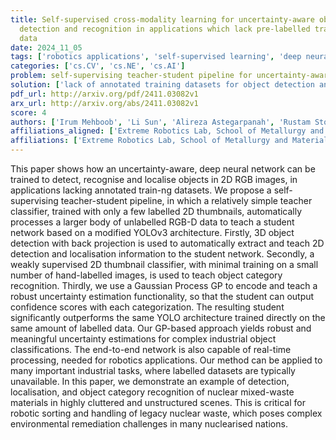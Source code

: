 ```yaml
---
title: Self-supervised cross-modality learning for uncertainty-aware object
  detection and recognition in applications which lack pre-labelled training
  data
date: 2024_11_05
tags: ['robotics applications', 'self-supervised learning', 'deep neural networks', '3D object detection', 'weakly supervised classification', 'real-time processing', 'nuclear waste handling', 'uncertainty-aware object detection', 'industrial tasks', 'Gaussian Process', 'cross-modality learning', 'YOLOv3 architecture']
categories: ['cs.CV', 'cs.NE', 'cs.AI']
problem: self-supervising teacher-student pipeline for uncertainty-aware object detection
solution: ['lack of annotated training datasets for object detection and recognition']
pdf_url: http://arxiv.org/pdf/2411.03082v1
arx_url: http://arxiv.org/abs/2411.03082v1
score: 4
authors: ['Irum Mehboob', 'Li Sun', 'Alireza Astegarpanah', 'Rustam Stolkin']
affiliations_aligned: ['Extreme Robotics Lab, School of Metallurgy and Materials, The University of Birmingham, Birmingham, B15 2TT, UK', 'Horizon Robotics (Motor Vehicle Manufacturing), Beijing, China and The University of Sheffield, S10 2TN Sheffield, U.K.', 'Extreme Robotics Lab, School of Metallurgy and Materials, The University of Birmingham, Birmingham, B15 2TT, UK', 'Extreme Robotics Lab, School of Metallurgy and Materials, The University of Birmingham, Birmingham, B15 2TT, UK']
affiliations: ['Extreme Robotics Lab, School of Metallurgy and Materials, The University of Birmingham, Birmingham, B15 2TT, UK', 'Horizon Robotics (Motor Vehicle Manufacturing), Beijing, China and The University of Sheffield, S10 2TN Sheffield, U.K.']
---
```



This paper shows how an uncertainty-aware, deep neural network can be trained
to detect, recognise and localise objects in 2D RGB images, in applications
lacking annotated train-ng datasets. We propose a self-supervising
teacher-student pipeline, in which a relatively simple teacher classifier,
trained with only a few labelled 2D thumbnails, automatically processes a
larger body of unlabelled RGB-D data to teach a student network based on a
modified YOLOv3 architecture. Firstly, 3D object detection with back projection
is used to automatically extract and teach 2D detection and localisation
information to the student network. Secondly, a weakly supervised 2D thumbnail
classifier, with minimal training on a small number of hand-labelled images, is
used to teach object category recognition. Thirdly, we use a Gaussian Process
GP to encode and teach a robust uncertainty estimation functionality, so that
the student can output confidence scores with each categorization. The
resulting student significantly outperforms the same YOLO architecture trained
directly on the same amount of labelled data. Our GP-based approach yields
robust and meaningful uncertainty estimations for complex industrial object
classifications. The end-to-end network is also capable of real-time
processing, needed for robotics applications. Our method can be applied to many
important industrial tasks, where labelled datasets are typically unavailable.
In this paper, we demonstrate an example of detection, localisation, and object
category recognition of nuclear mixed-waste materials in highly cluttered and
unstructured scenes. This is critical for robotic sorting and handling of
legacy nuclear waste, which poses complex environmental remediation challenges
in many nuclearised nations.